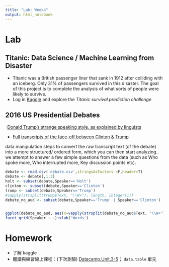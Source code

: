 ```yaml
---
title: "Lab: Week4"
output: html_notebook
---
```




# Lab 


## Titanic: Data Science / Machine Learning from Disaster

- Titanic was a British passenger liner that sank in 1912 after colliding with an iceberg. Only 31% of passengers survived in this disaster. The goal of this project is to complete the analysis of what sorts of people were likely to survive.
- Log in [Kaggle](https://www.kaggle.com/) and explore the *Titanic survival prediction challenge*



## 2016 US Presidential Debates


-[Donald Trump's strange speaking style, as explained by linguists](http://www.vox.com/2016/8/18/12423688/donald-trump-speech-style-explained-by-linguists)

- [Full transcripts of the face-off between Clinton & Trump](https://www.kaggle.com/mrisdal/2016-us-presidential-debates)

data manipulation steps to convert the raw transcript text (of the debate) into a more structured/ ordered form, which you can then start analyzing.. we attempt to answer a few simple questions from the data (such as Who spoke more, Who interrupted more, Key discussion points etc).

```r
debate <- read.csv('debate.csv',stringsAsFactors =F,header=T)
debate <- debate[,1:3]
holt <- subset(debate,Speaker=='Holt')
clinton <- subset(debate,Speaker=='Clinton')
trump <- subset(debate,Speaker=='Trump')
#vapply(strsplit(trump$Text, "\\W+"), length, integer(1))
debate_no_aud <- subset(debate,Speaker=='Trump' | Speaker=='Clinton')


ggplot(debate_no_aud, aes(x=vapply(strsplit(debate_no_aud$Text, "\\W+"), length, integer(1)))) + geom_histogram(fill="white", colour="black") +
facet_grid(Speaker ~ .)+xlab('Words')
```

# Homework

- 了解 kaggle 
- 閱讀與練習線上課程：(下次測驗)
[Datacamp.Unit.3-5](https://www.datacamp.com/courses/free-introduction-to-r)； `data.table` 單元


